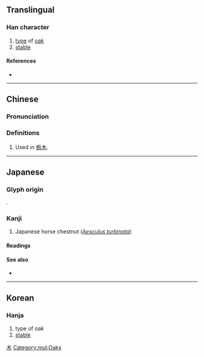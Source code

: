 {{also|杤|櫔}}
{{character info/new}}
==Translingual==

===Han character===
{{Han char|rn=75|rad=木|as=05|sn=9|four=|canj=DHMS|ids=⿰木⿸𠂆万, ⿰木厉}}

# [[type]] of [[oak]]
# [[stable]]

====References====
* {{Han ref|kx=0521.121|dkj=14687|hdz=21185.041|uh=6803|ud=26627}}

[[Category:Japanese-only CJKV Characters|木]]

[[Category:mul:Oaks]]

----

==Chinese==

===Pronunciation===
{{zh-pron
|m=lì
}}

===Definitions===
#Used in [[栃木]].

----

==Japanese==

===Glyph origin===
{{ja-etym-kokuji}}.

===Kanji===
{{ja-kanji|grade=|rs=木05}}

# Japanese horse chestnut (''[[w:Aesculus turbinata|Aesculus turbinata]]'')

====Readings====
{{ja-readings
|on=
|kun=とち-
}}

====See also====
* {{ja-l|橡}}

----

==Korean==

===Hanja===
{{ko-hanja|hangeul=[[회]]|eumhun=|rv=hoe|mr=hoe|y=hoy}}

# type of oak
# [[stable]]